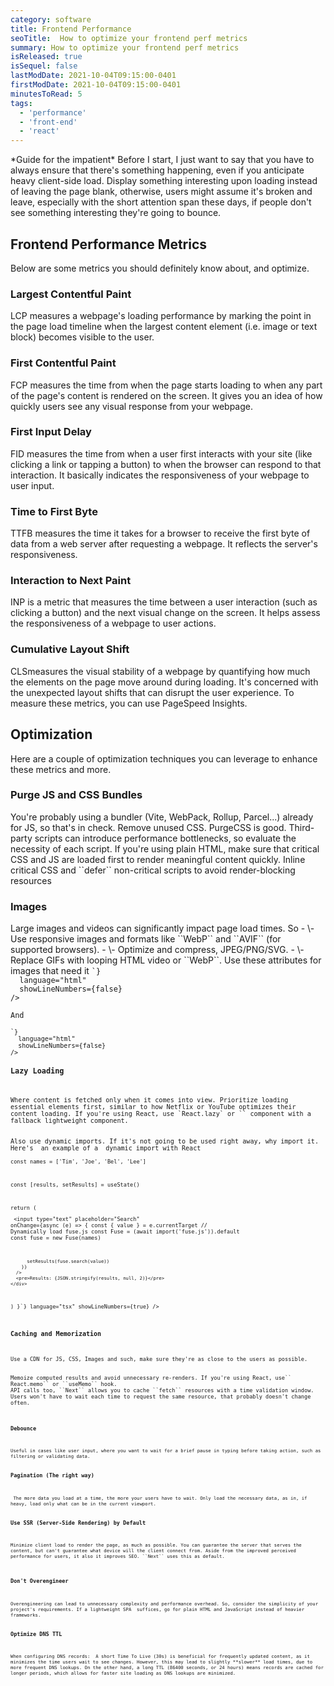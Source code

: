 ```yaml
---
category: software
title: Frontend Performance
seoTitle:  How to optimize your frontend perf metrics
summary: How to optimize your frontend perf metrics
isReleased: true
isSequel: false
lastModDate: 2021-10-04T09:15:00-0401
firstModDate: 2021-10-04T09:15:00-0401
minutesToRead: 5
tags:
  - 'performance'
  - 'front-end'
  - 'react'
---
```

<C>
*Guide for the impatient*
</C>
<C>
Before I start, I just want to say that you have to always ensure that there's something happening, even if you anticipate heavy client-side load. Display something interesting upon loading instead of leaving the page blank, otherwise, users might assume it's broken and leave, especially with the short attention span these days, if people don't see something interesting they're going to bounce. 
</C>
<H2>Frontend Performance Metrics</H2>

<C>
Below are  some metrics you should definitely know about, and optimize.
</C>
<H3>Largest Contentful Paint</H3>
<C>
 <L href='https://web.dev/articles/lcp'>LCP</L> measures a webpage's loading performance by marking the point in the page load timeline when the largest content element (i.e. image or text block) becomes visible to the user.
</C>

<H3>First Contentful Paint</H3>
<C>
 <L href='https://web.dev/articles/fpc'>FCP</L> measures the time from when the page starts loading to when any part of the page's content is rendered on the screen. It gives you an idea of how quickly users see any visual response from your webpage.
</C>
<H3>First Input Delay</H3>
<C>
 <L href='https://web.dev/articles/fid'>FID</L> measures the time from when a user first interacts with your site (like clicking a link or tapping a button) to when the browser can respond to that interaction. It basically    indicates the responsiveness of your webpage to user input.
</C>
<H3>Time to First Byte</H3>
<C>
 <L href='https://web.dev/articles/ttfb'>TTFB</L> measures the time it takes for a browser to receive the first byte of data from a web server after requesting a webpage. It reflects the server's responsiveness.
</C>
<H3>Interaction to Next Paint</H3>
<C>
 <L href='https://web.dev/articles/inp'>INP</L> is a metric that measures the time between a user interaction (such as clicking a button) and the next visual change on the screen. It helps assess the responsiveness of a webpage to user actions.
</C>
<H3>Cumulative Layout Shift</H3>
<C>
<L href='https://web.dev/articles/cls'>CLS</L>measures the visual stability of a webpage by quantifying how much the elements on the page move around during loading. It's concerned with the unexpected layout shifts that can disrupt the user experience.
</C>
<C>
To measure these metrics, you can use <L href='https://pagespeed.web.dev/'>PageSpeed Insights.</L>
</C>
<H2>Optimization</H2>
<C>
Here are a couple of optimization techniques you can leverage to enhance these metrics and more.
</C>
<H3>Purge JS and CSS Bundles</H3>
<C>
You're probably using a bundler (<L href='https://vitejs.dev'>Vite</L>, <L href='https://webpack.js.org'>WebPack</L>, <L href='https://rollupjs.org'>Rollup</L>, <L href='https://parceljs.org/docs/'>Parcel</L>...) already for JS, so that's in check.
</C>
<C>
Remove unused CSS. <L href='https://purgecss.com'>PurgeCSS</L> is good.
</C>
<C>
Third-party scripts can introduce performance bottlenecks, so evaluate the necessity of each script.
</C>
<C>
 If you're using plain HTML, make sure that critical CSS and JS are loaded first to render meaningful content quickly. Inline critical CSS and ``defer`` non-critical scripts to avoid render-blocking resources
</C>
<H3>Images</H3>
<C>
Large images and videos can significantly impact page load times. So
</C>

<C>
 - \- Use responsive images and formats like ``WebP`` and ``AVIF`` (for <L href='https://developer.mozilla.org/en-US/docs/Web/Media/Formats/Image_types#avif_image'>supported</L> browsers).
 - \- Optimize and compress, JPEG/PNG/SVG.
 - \- Replace GIFs with looping HTML video or ``WebP``.
</C>
<C>
Use these attributes for images that need it
</C>
<Code
  code={`<img decoding="async" … />`}
  language="html"
  showLineNumbers={false}
/>
<C>
And
</C>
<Code
  code={`<img loading="lazy" … />`}
  language="html"
  showLineNumbers={false}
/>
<H3>Lazy Loading</H3>
<C>
Where content is fetched only when it comes into view. Prioritize loading essential elements first, similar to how Netflix or YouTube optimizes their content loading. If you're using React, use `React.lazy` or <L href='https://react.dev/reference/react/Suspense'>`<Suspense/>`</L> component with a fallback lightweight component.
</C>
<C>
Also use dynamic imports. If it's not going to be used right away, why import it. Here's  an example of a  dynamic import with React
</C>
<Code
  code={`import { useState } from 'react'
 
const names = ['Tim', 'Joe', 'Bel', 'Lee']
 
  const [results, setResults] = useState()
 
  return (
    <div>
      <input
        type="text"
        placeholder="Search"
        onChange={async (e) => {
          const { value } = e.currentTarget
          // Dynamically load fuse.js
          const Fuse = (await import('fuse.js')).default
          const fuse = new Fuse(names)
 
          setResults(fuse.search(value))
        }}
      />
      <pre>Results: {JSON.stringify(results, null, 2)}</pre>
    </div>
  )
}`}
  language="tsx"
  showLineNumbers={true}
/>
<H3>Caching and Memorization</H3>
<C>
Use a CDN for JS, CSS, Images and such, make sure they're as close to the users as possible.
</C>
<C>
<L href='https://en.wikipedia.org/wiki/Memoization'>Memoize</L> computed results and avoid unnecessary re-renders. If you're using React, use`` React.memo`` or <L href='https://react.dev/reference/react/useMemo'>``useMemo``</L> hook.
API calls too, <L href='(https://en.wikipedia.org/wiki/Memoization'>``Next``</L> allows you to cache <L href='https://developer.mozilla.org/en-US/docs/Web/API/Fetch_API'>``fetch``</L> resources with a time validation window. Users won't have to wait each time to request the same resource, that probably doesn't change often.
</C>
<Code
  code={`  const res = await fetch('https://api.example.com', {
    next: { revalidate: 3600 }, // Revalidate every hour`}
  language="tsx"
  showLineNumbers={true}
/>
<H3>Debounce</H3>
<C>
Useful in cases like user input, where you want to wait for a brief pause in typing before taking action, such as filtering or validating data. 
</C>
<H3>Pagination (The right way)</H3>
<C>
 The more data you load at a time, the more your users have to wait. Only load the necessary data, as in, if heavy, load only what can be in the current viewport.
</C>
<H3>Use SSR (Server-Side Rendering) by Default</H3>
<C>
Minimize client load to render the page, as much as possible. You can guarantee the server that serves the content, but can't guarantee what device will the client connect from. Aside from the improved perceived performance for users, it also it improves SEO. ``Next`` uses this as default.
</C>

<H3>Don't Overengineer</H3>
<C>
Overengineering can lead to unnecessary complexity and performance overhead. So, consider the simplicity of your project's requirements. If a lightweight SPA  suffices, go for plain HTML and JavaScript instead of heavier frameworks. 
</C>
<H3>Optimize DNS TTL</H3>
<C>
When configuring DNS records:  A short Time To Live (30s) is beneficial for frequently updated content, as it minimizes the time users wait to see changes. However, this may lead to slightly **slower** load times, due to more frequent DNS lookups. On the other hand, a long TTL (86400 seconds, or 24 hours) means records are cached for longer periods, which allows for faster site loading as DNS lookups are minimized.
</C>
